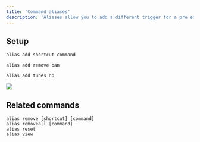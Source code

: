 ```yaml
---
title: 'Command aliases'
description: 'Aliases allow you to add a different trigger for a pre existing command - e.g making ,boot an alternative trigger for ,kick.'
---
```


## Setup
```
alias add shortcut command
```
```
alias add remove ban
```
```
alias add tunes np
```
<Frame type="glass">
  <img src="https://github.com/ju/docs/blob/main/static/alias.png?raw=true" />
</Frame>

## Related commands
```
alias remove [shortcut] [command]
alias removeall [command]
alias reset
alias view
```